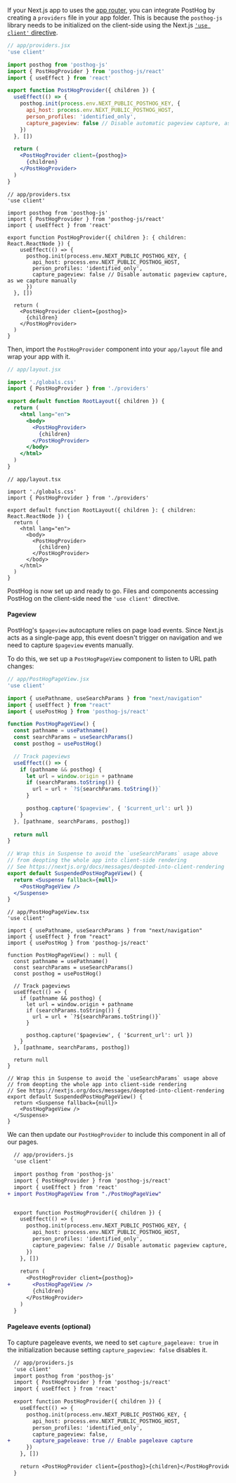 If your Next.js app to uses the [app router](https://nextjs.org/docs/app), you can integrate PostHog by creating a `providers` file in your app folder. This is because the `posthog-js` library needs to be initialized on the client-side using the Next.js [`'use client'` directive](https://nextjs.org/docs/getting-started/react-essentials#client-components).

<MultiLanguage>

```jsx
// app/providers.jsx
'use client'

import posthog from 'posthog-js'
import { PostHogProvider } from 'posthog-js/react'
import { useEffect } from 'react'

export function PostHogProvider({ children }) {
  useEffect(() => {
    posthog.init(process.env.NEXT_PUBLIC_POSTHOG_KEY, {
      api_host: process.env.NEXT_PUBLIC_POSTHOG_HOST,
      person_profiles: 'identified_only',
      capture_pageview: false // Disable automatic pageview capture, as we capture manually
    })
  }, [])

  return (
    <PostHogProvider client={posthog}>
      {children}
    </PostHogProvider>
  )
}
```

```tsx
// app/providers.tsx
'use client'

import posthog from 'posthog-js'
import { PostHogProvider } from 'posthog-js/react'
import { useEffect } from 'react'

export function PostHogProvider({ children }: { children: React.ReactNode }) {
    useEffect(() => {
      posthog.init(process.env.NEXT_PUBLIC_POSTHOG_KEY, {
        api_host: process.env.NEXT_PUBLIC_POSTHOG_HOST,
        person_profiles: 'identified_only',
        capture_pageview: false // Disable automatic pageview capture, as we capture manually
      })
  }, [])

  return (
    <PostHogProvider client={posthog}>
      {children}
    </PostHogProvider>
  )
}
```

</MultiLanguage>

Then, import the `PostHogProvider` component into your `app/layout` file and wrap your app with it.

<MultiLanguage>

```jsx
// app/layout.jsx

import './globals.css'
import { PostHogProvider } from './providers'

export default function RootLayout({ children }) {
  return (
    <html lang="en">
      <body>
        <PostHogProvider>
          {children}
        </PostHogProvider>
      </body>
    </html>
  )
}
```

```tsx
// app/layout.tsx

import './globals.css'
import { PostHogProvider } from './providers'

export default function RootLayout({ children }: { children: React.ReactNode }) {
  return (
    <html lang="en">
      <body>
        <PostHogProvider>
          {children}
        </PostHogProvider>
      </body>
    </html>
  )
}
```

</MultiLanguage>

PostHog is now set up and ready to go. Files and components accessing PostHog on the client-side need the `'use client'` directive.

#### Pageview

PostHog's `$pageview` autocapture relies on page load events. Since Next.js acts as a single-page app, this event doesn't trigger on navigation and we need to capture `$pageview` events manually. 

To do this, we set up a `PostHogPageView` component to listen to URL path changes:

<MultiLanguage>

```jsx
// app/PostHogPageView.jsx
'use client'

import { usePathname, useSearchParams } from "next/navigation"
import { useEffect } from "react"
import { usePostHog } from 'posthog-js/react'

function PostHogPageView() {
  const pathname = usePathname()
  const searchParams = useSearchParams()
  const posthog = usePostHog()

  // Track pageviews
  useEffect(() => {
    if (pathname && posthog) {
      let url = window.origin + pathname
      if (searchParams.toString()) {
        url = url + `?${searchParams.toString()}`
      }

      posthog.capture('$pageview', { '$current_url': url })
    }
  }, [pathname, searchParams, posthog])
  
  return null
}

// Wrap this in Suspense to avoid the `useSearchParams` usage above
// from deopting the whole app into client-side rendering
// See https://nextjs.org/docs/messages/deopted-into-client-rendering
export default SuspendedPostHogPageView() {
  return <Suspense fallback={null}>
    <PostHogPageView />
  </Suspense>
}
```

```tsx
// app/PostHogPageView.tsx
'use client'

import { usePathname, useSearchParams } from "next/navigation"
import { useEffect } from "react"
import { usePostHog } from 'posthog-js/react'

function PostHogPageView() : null {
  const pathname = usePathname()
  const searchParams = useSearchParams()
  const posthog = usePostHog()

  // Track pageviews
  useEffect(() => {
    if (pathname && posthog) {
      let url = window.origin + pathname
      if (searchParams.toString()) {
        url = url + `?${searchParams.toString()}`
      }

      posthog.capture('$pageview', { '$current_url': url })
    }
  }, [pathname, searchParams, posthog])
  
  return null
}

// Wrap this in Suspense to avoid the `useSearchParams` usage above
// from deopting the whole app into client-side rendering
// See https://nextjs.org/docs/messages/deopted-into-client-rendering
export default SuspendedPostHogPageView() {
  return <Suspense fallback={null}>
    <PostHogPageView />
  </Suspense>
}
```
</MultiLanguage>

We can then update our `PostHogProvider` to include this component in all of our pages.

```diff
  // app/providers.js
  'use client'

  import posthog from 'posthog-js'
  import { PostHogProvider } from 'posthog-js/react'
  import { useEffect } from 'react'
+ import PostHogPageView from "./PostHogPageView"


  export function PostHogProvider({ children }) {
    useEffect(() => {
      posthog.init(process.env.NEXT_PUBLIC_POSTHOG_KEY, {
        api_host: process.env.NEXT_PUBLIC_POSTHOG_HOST,
        person_profiles: 'identified_only',
        capture_pageview: false // Disable automatic pageview capture, as we capture manually
      })
    }, [])
  
    return (
      <PostHogProvider client={posthog}>
+       <PostHogPageView />
        {children}
      </PostHogProvider>
    )
  }
```

#### Pageleave events (optional)

To capture pageleave events, we need to set `capture_pageleave: true` in the initialization because setting `capture_pageview: false` disables it.

```diff
  // app/providers.js
  'use client'
  import posthog from 'posthog-js'
  import { PostHogProvider } from 'posthog-js/react'
  import { useEffect } from 'react'

  export function PostHogProvider({ children }) {
    useEffect(() => {
      posthog.init(process.env.NEXT_PUBLIC_POSTHOG_KEY, {
        api_host: process.env.NEXT_PUBLIC_POSTHOG_HOST,
        person_profiles: 'identified_only',
        capture_pageview: false,
+       capture_pageleave: true // Enable pageleave capture
      })
    }, [])

    return <PostHogProvider client={posthog}>{children}</PostHogProvider>
  }
```